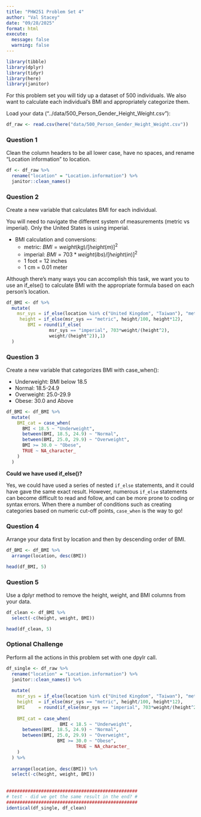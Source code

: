 ```yaml
---
title: "PHW251 Problem Set 4"
author: "Val Stacey"
date: "09/28/2025"
format: html
execute:
  message: false
  warning: false
---
```


```r
library(tibble)
library(dplyr)
library(tidyr)
library(here)
library(janitor)
```


\newpage

For this problem set you will tidy up a dataset of 500 individuals. 
We also want to calculate each individual's BMI and appropriately categorize them.

Load your data ("../data/500_Person_Gender_Height_Weight.csv"):

```r

df_raw <- read.csv(here("data/500_Person_Gender_Height_Weight.csv"))

```



### Question 1

Clean the column headers to be all lower case, have no spaces, 
and rename "Location information" to location.

```r

df <- df_raw %>%
  rename("location" = "Location.information") %>%
  janitor::clean_names() 

```

\newpage 



### Question 2

Create a new variable that calculates BMI for each individual.

You will need to navigate the different system of measurements (metric vs imperial). Only the United States is using imperial.

* BMI calculation and conversions:
    - metric:   $BMI = weight (kg) / [height (m)]^2$
    - imperial: $BMI = 703 * weight (lbs) / [height (in)]^2$
    - 1 foot = 12 inches
    - 1 cm = 0.01 meter

Although there's many ways you can accomplish this task, we want you to use an if_else() to calculate BMI with the appropriate formula based on each person's location. 


```r

df_BMI <- df %>%
  mutate(
    msr_sys = if_else(location %in% c("United Kingdom", "Taiwan"), "metric", "imperial"),
     height = if_else(msr_sys == "metric", height/100, height*12),
        BMI = round(if_else(
                msr_sys == "imperial", 703*weight/(height^2), 
                weight/(height^2)),1)
  )

```


\newpage


### Question 3

Create a new variable that categorizes BMI with case_when():

* Underweight: BMI below 18.5
* Normal: 18.5-24.9
* Overweight: 25.0-29.9
* Obese: 30.0 and Above

```r

df_BMI <- df_BMI %>%
  mutate(
    BMI_cat = case_when(
      BMI < 18.5 ~ "Underweight", 
      between(BMI, 18.5, 24.9) ~ "Normal", 
      between(BMI, 25.0, 29.9) ~ "Overweight", 
      BMI >= 30.0 ~ "Obese", 
      TRUE ~ NA_character_
    )
  )

```

|

**Could we have used if_else()?**  

Yes, we could have used a series of nested `if_else` statements, and it could have gave the same exact result. However, numerous `if_else` statements can become difficult to read and follow, and can be more prone to coding or syntax errors. When there a number of conditions such as creating categories based on numeric cut-off points, `case_when` is the way to go! 


\newpage

### Question 4

Arrange your data first by location and then by descending order of BMI.

```r
df_BMI <- df_BMI %>%
  arrange(location, desc(BMI))

head(df_BMI, 5)
```
|

### Question 5

Use a dplyr method to remove the height, weight, and BMI columns from your data.

```r

df_clean <- df_BMI %>%
  select(-c(height, weight, BMI))

head(df_clean, 5)

```

\newpage


### Optional Challenge

Perform all the actions in this problem set with one dpylr call. 

```r



df_single <- df_raw %>%
  rename("location" = "Location.information") %>%
  janitor::clean_names() %>%
  
  mutate(
    msr_sys = if_else(location %in% c("United Kingdom", "Taiwan"), "metric", "imperial"),
    height  = if_else(msr_sys == "metric", height/100, height*12),
    BMI     = round(if_else(msr_sys == "imperial", 703*weight/(height^2), weight/(height^2)),1),
    
    BMI_cat = case_when(
                    BMI < 18.5 ~ "Underweight", 
      between(BMI, 18.5, 24.9) ~ "Normal", 
      between(BMI, 25.0, 29.9) ~ "Overweight", 
                   BMI >= 30.0 ~ "Obese", 
                          TRUE ~ NA_character_
    )
  ) %>%
  
  arrange(location, desc(BMI)) %>%
  select(-c(height, weight, BMI))
  
 
#################################################
# test - did we get the same result in the end? #
#################################################
identical(df_single, df_clean)   

```
